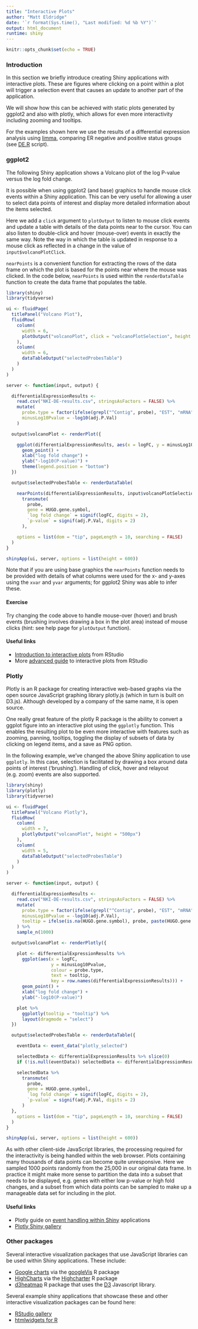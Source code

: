 ```yaml
---
title: "Interactive Plots"
author: "Matt Eldridge"
date: '`r format(Sys.time(), "Last modified: %d %b %Y")`'
output: html_document
runtime: shiny
---
```


```r
knitr::opts_chunk$set(echo = TRUE)
```

### Introduction

In this section we briefly introduce creating Shiny applications with interactive plots. These are figures where clicking on a point within a plot will trigger a selection event that causes an update to another part of the application.

We will show how this can be achieved with static plots generated by ggplot2 and also with plotly, which allows for even more interactivity including zooming and tooltips.

For the examples shown here we use the results of a differential expression analysis using [limma](https://bioconductor.org/packages/release/bioc/html/limma.html), comparing ER negative and positive status groups (see [DE.R](DE.R) script).


### ggplot2

The following Shiny application shows a Volcano plot of the log P-value versus the log fold change.

It is possible when using ggplot2 (and base) graphics to handle mouse click events within a Shiny application. This can be very useful for allowing a user to select data points of interest and display more detailed information about the items selected.

Here we add a `click` argument to `plotOutput` to listen to mouse click events and update a table with details of the data points near to the cursor. You can also listen to double-click and hover (mouse-over) events in exactly the same way. Note the way in which the table is updated in response to a mouse click as reflected in a change in the value of `input$volcanoPlotClick`.

`nearPoints` is a convenient function for extracting the rows of the data frame on which the plot is based for the points near where the mouse was clicked. In the code below, `nearPoints` is used within the `renderDataTable` function to create the data frame that populates the table.

```r
library(shiny)
library(tidyverse)

ui <- fluidPage(
  titlePanel("Volcano Plot"),
  fluidRow(
    column(
      width = 6,
      plotOutput("volcanoPlot", click = "volcanoPlotSelection", height = "500px")
    ),
    column(
      width = 6,
      dataTableOutput("selectedProbesTable")
    )
  )
)

server <- function(input, output) {

  differentialExpressionResults <-
    read.csv("NKI-DE-results.csv", stringsAsFactors = FALSE) %>%
    mutate(
      probe.type = factor(ifelse(grepl("^Contig", probe), "EST", "mRNA")),
      minusLog10Pvalue = -log10(adj.P.Val)
    )

  output$volcanoPlot <- renderPlot({

    ggplot(differentialExpressionResults, aes(x = logFC, y = minusLog10Pvalue, colour = probe.type)) +
      geom_point() +
      xlab("log fold change") +
      ylab("-log10(P-value)") +
      theme(legend.position = "bottom")
  })

  output$selectedProbesTable <- renderDataTable(

    nearPoints(differentialExpressionResults, input$volcanoPlotSelection) %>%
      transmute(
        probe,
        gene = HUGO.gene.symbol,
        `log fold change` = signif(logFC, digits = 2),
        `p-value` = signif(adj.P.Val, digits = 2)
      ),

    options = list(dom = "tip", pageLength = 10, searching = FALSE)
  )
}

shinyApp(ui, server, options = list(height = 600))
```

Note that if you are using base graphics the `nearPoints` function needs to be provided with details of what columns were used for the x- and y-axes using the `xvar` and `yvar` arguments; for ggplot2 Shiny was able to infer these.

#### Exercise

Try changing the code above to handle mouse-over (hover) and brush events (brushing involves drawing a box in the plot area) instead of mouse clicks (hint: see help page for `plotOutput` function).

#### Useful links

* [Introduction to interactive plots](https://shiny.rstudio.com/articles/plot-interaction.html) from RStudio
* More [advanced guide](https://shiny.rstudio.com/articles/plot-interaction-advanced.html) to interactive plots from RStudio


### Plotly

Plotly is an R package for creating interactive web-based graphs via the open source JavaScript graphing library plotly.js (which in turn is built on D3.js). Although developed by a company of the same name, it is open source.

One really great feature of the plotly R package is the ability to convert a ggplot figure into an interactive plot using the `ggplotly` function. This enables the resulting plot to be even more interactive with features such as zooming, panning, tooltips, toggling the display of subsets of data by clicking on legend items, and a save as PNG option.

In the following example, we've changed the above Shiny application to use `ggplotly`. In this case, selection is facilitated by drawing a box around data points of interest ('brushing'). Handling of click, hover and relayout (e.g. zoom) events are also supported.

```r
library(shiny)
library(plotly)
library(tidyverse)

ui <- fluidPage(
  titlePanel("Volcano Plotly"),
  fluidRow(
    column(
      width = 7,
      plotlyOutput("volcanoPlot", height = "500px")
    ),
    column(
      width = 5,
      dataTableOutput("selectedProbesTable")
    )
  )
)

server <- function(input, output) {

  differentialExpressionResults <-
    read.csv("NKI-DE-results.csv", stringsAsFactors = FALSE) %>%
    mutate(
      probe.type = factor(ifelse(grepl("^Contig", probe), "EST", "mRNA")),
      minusLog10Pvalue = -log10(adj.P.Val),
      tooltip = ifelse(is.na(HUGO.gene.symbol), probe, paste(HUGO.gene.symbol, " (", probe, ")", sep = ""))
    ) %>%
    sample_n(1000)

  output$volcanoPlot <- renderPlotly({

    plot <- differentialExpressionResults %>%
      ggplot(aes(x = logFC,
                 y = minusLog10Pvalue,
                 colour = probe.type,
                 text = tooltip,
                 key = row.names(differentialExpressionResults))) +
      geom_point() +
      xlab("log fold change") +
      ylab("-log10(P-value)")

    plot %>%
      ggplotly(tooltip = "tooltip") %>%
      layout(dragmode = "select")
  })

  output$selectedProbesTable <- renderDataTable({

    eventData <- event_data("plotly_selected")

    selectedData <- differentialExpressionResults %>% slice(0)
    if (!is.null(eventData)) selectedData <- differentialExpressionResults[eventData$key,]

    selectedData %>%
      transmute(
        probe,
        gene = HUGO.gene.symbol,
        `log fold change` = signif(logFC, digits = 2),
        `p-value` = signif(adj.P.Val, digits = 2)
      )
  },
    options = list(dom = "tip", pageLength = 10, searching = FALSE)
  )
}

shinyApp(ui, server, options = list(height = 600))
```

As with other client-side JavaScript libraries, the processing required for the interactivity is being handled within the web browser. Plots containing many thousands of data points can become quite unresponsive. Here we sampled 1000 points randomly from the 25,000 in our original data frame. In practice it might make more sense to partition the data into a subset that needs to be displayed, e.g. genes with either low p-value or high fold changes, and a subset from which data points can be sampled to make up a manageable data set for including in the plot.

#### Useful links

* Plotly guide on [event handling within Shiny](https://plot.ly/r/shinyapp-plotly-events) applications
* [Plotly Shiny gallery](https://plot.ly/r/shiny-gallery)


### Other packages

Several interactive visualization packages that use JavaScript libraries can be used within Shiny applications. These include:

* [Google charts](https://developers.google.com/chart) via the [googleVis](https://github.com/mages/googleVis) R package
* [HighCharts](https://www.highcharts.com) via the [Highcharter](http://jkunst.com/highcharter) R package
* [d3heatmap](https://github.com/rstudio/d3heatmap) R package that uses the [D3](https://d3js.org) Javascript library.

Several example shiny applications that showcase these and other interactive visualization packages can be found here:

* [RStudio gallery](https://shiny.rstudio.com/gallery/)
* [htmlwidgets for R](http://www.htmlwidgets.org/index.html)


